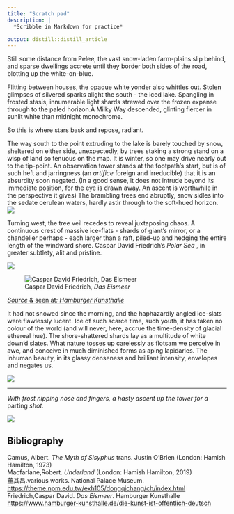 ```yaml
---
title: "Scratch pad"
description: |
  *Scribble in Markdown for practice*

output: distill::distill_article
---
```


Still some distance from Pelee, the vast snow-laden farm-plains slip behind, and sparse dwellings accrete until they border both sides of the road, blotting up the white-on-blue.

Flitting between houses, the opaque white yonder also whittles out.  Stolen glimpses of silvered sparks alight the south - the iced lake.   Spangling in frosted stasis, innumerable light shards strewed over the frozen expanse through to the paled horizon.A Milky Way descended, glinting fiercer in sunlit white than midnight monochrome.   
 
So this is where stars bask and repose, radiant.  

The way south to the point extruding to the lake is barely touched by snow, sheltered on either side, unexpectedly, by trees staking a strong stand on a wisp of land so tenuous on the map.  It is winter, so one may drive nearly out to the tip-point.  An observation tower stands at the footpath's start, but is of such heft and jarringness (an *artifice* foreign and irreducible) that it is an absurdity soon negated.  (In a good sense, it does not intrude beyond its immediate position, for the eye is drawn away.  An ascent is worthwhile in the perspective it gives)  The brambling trees end abruptly, snow sidles into the sedate cerulean waters, hardly astir through to the soft-hued horizon.  
![](img/Pelee_007.jpeg)


Turning west, the tree veil recedes to reveal  juxtaposing chaos.  A continuous crest of massive ice-flats - shards of giant's mirror, or a chandelier perhaps - each larger than a raft, piled-up and hedging the entire length of the windward shore.  Caspar David Friedrich's *Polar Sea* , in greater subtlety, alit and pristine.  

![](img/Pelee_014.jpeg)

![Caspar David Friedrich, *Das Eismeer*](img/CDF-EIsmeer.png)

[*Source *& seen at*: Hamburger Kunsthalle*](https://www.hamburger-kunsthalle.de/die-kunst-ist-offentlich-deutsch)

It had not snowed since the morning, and the haphazardly angled ice-slats were flawlessly lucent.  Ice of such scarce time, such youth, it has taken no colour of the world (and will never, here, accrue the time-density of glacial ethereal hue).  The shore-shattered shards lay as a multitude of white down'd slates.  What nature tosses up carelessly as flotsam we perceive in awe, and conceive in much diminished forms as aping lapidaries.  The inhuman beauty, in its glassy denseness and brilliant intensity, envelopes and negates us. 

![](img/Pelee_033.jpeg)

----------

*With frost nipping nose and fingers, a hasty ascent up the tower for a* parting *shot.*

![](img/Pelee_044.jpeg)

## Bibliography
Camus, Albert. *The Myth of Sisyphus* trans. Justin O'Brien (London: Hamish Hamilton, 1973)  
Macfarlane,Robert. *Underland*  (London: Hamish Hamilton, 2019)  
董其昌.various works. National Palace Museum. <https://theme.npm.edu.tw/exh105/dongqichang/ch/index.html>  
Friedrich,Caspar David. *Das Eismeer*. Hamburger Kunsthalle <https://www.hamburger-kunsthalle.de/die-kunst-ist-offentlich-deutsch>